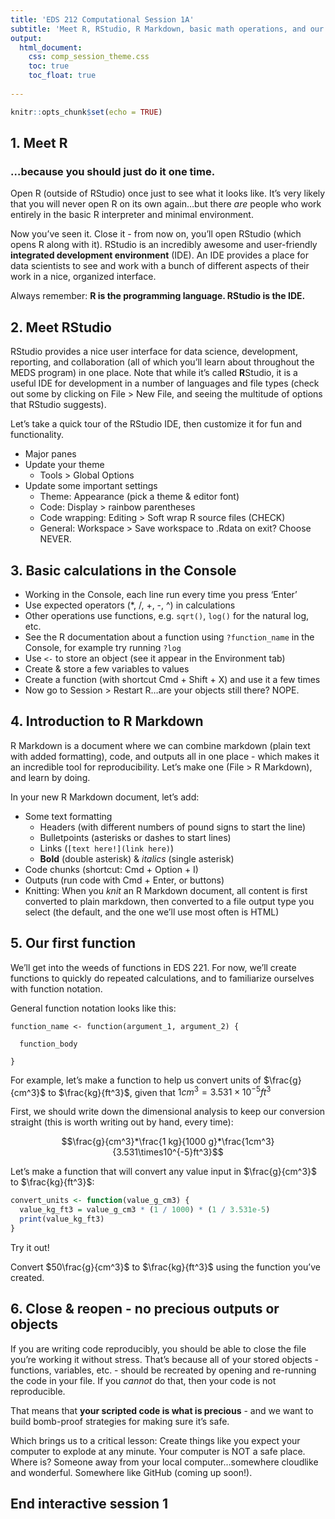 ```yaml
---
title: 'EDS 212 Computational Session 1A'
subtitle: 'Meet R, RStudio, R Markdown, basic math operations, and our first function'
output: 
  html_document:
    css: comp_session_theme.css
    toc: true
    toc_float: true
  
---
```


```r
knitr::opts_chunk$set(echo = TRUE)
```

## 1. Meet R 

### ...because you should just do it one time.

Open R (outside of RStudio) once just to see what it looks like. It's very likely that you will never open R on its own again...but there *are* people who work entirely in the basic R interpreter and minimal environment.

Now you've seen it. Close it - from now on, you'll open RStudio (which opens R along with it). RStudio is an incredibly awesome and user-friendly **integrated development environment** (IDE). An IDE provides a place for data scientists to see and work with a bunch of different aspects of their work in a nice, organized interface. 

Always remember: **R is the programming language. RStudio is the IDE.**
    
## 2. Meet RStudio

RStudio provides a nice user interface for data science, development, reporting, and collaboration (all of which you'll learn about throughout the MEDS program) in one place. Note that while it's called **R**Studio, it is a useful IDE for development in a number of languages and file types (check out some by clicking on File > New File, and seeing the multitude of options that RStudio suggests). 

Let's take a quick tour of the RStudio IDE, then customize it for fun and functionality. 

- Major panes
- Update your theme
    - Tools > Global Options
- Update some important settings
    - Theme: Appearance (pick a theme & editor font)
    - Code: Display > rainbow parentheses
    - Code wrapping: Editing > Soft wrap R source files (CHECK)
    - General: Workspace > Save workspace to .Rdata on exit? Choose NEVER.
        
## 3. Basic calculations in the Console

- Working in the Console, each line run every time you press 'Enter'
- Use expected operators (*, /, +, -, ^) in calculations
- Other operations use functions, e.g. `sqrt()`, `log()` for the natural log, etc.
- See the R documentation about a function using `?function_name` in the Console, for example try running `?log`
- Use `<-` to store an object (see it appear in the Environment tab)
- Create & store a few variables to values
- Create a function (with shortcut Cmd + Shift + X) and use it a few times
- Now go to Session > Restart R...are your objects still there? NOPE. 
    
## 4. Introduction to R Markdown

R Markdown is a document where we can combine markdown (plain text with added formatting), code, and outputs all in one place - which makes it an incredible tool for reproducibility. Let's make one (File > R Markdown), and learn by doing. 

In your new R Markdown document, let's add:

- Some text formatting
  - Headers (with different numbers of pound signs to start the line)
  - Bulletpoints (asterisks or dashes to start lines)
  - Links (`[text here!](link here)`)
  - **Bold** (double asterisk) & *italics* (single asterisk)
- Code chunks (shortcut: Cmd + Option + I)
- Outputs (run code with Cmd + Enter, or buttons)
- Knitting: When you *knit* an R Markdown document, all content is first converted to plain markdown, then converted to a file output type you select (the default, and the one we'll use most often is HTML)
    
## 5. Our first function

We'll get into the weeds of functions in EDS 221. For now, we'll create functions to quickly do repeated calculations, and to familiarize ourselves with function notation.  

General function notation looks like this: 

```
function_name <- function(argument_1, argument_2) {

  function_body

}
 ```
 
For example, let's make a function to help us convert units of $\frac{g}{cm^3}$ to $\frac{kg}{ft^3}$, given that $1 cm^3 = 3.531\times10^{-5}ft^3$

First, we should write down the dimensional analysis to keep our conversion straight (this is worth writing out by hand, every time):

$$\frac{g}{cm^3}*\frac{1 kg}{1000 g}*\frac{1cm^3}{3.531\times10^{-5}ft^3}$$

Let's make a function that will convert any value input in $\frac{g}{cm^3}$ to $\frac{kg}{ft^3}$:

```r
convert_units <- function(value_g_cm3) {
  value_kg_ft3 = value_g_cm3 * (1 / 1000) * (1 / 3.531e-5)
  print(value_kg_ft3)
}
```

Try it out! 

Convert $50\frac{g}{cm^3}$ to $\frac{kg}{ft^3}$ using the function you've created. 

## 6. Close & reopen - no precious outputs or objects

If you are writing code reproducibly, you should be able to close the file you're working it without stress. That's because all of your stored objects - functions, variables, etc. - should be recreated by opening and re-running the code in your file. If you *cannot* do that, then your code is not reproducible. 

That means that **your scripted code is what is precious** - and we want to build bomb-proof strategies for making sure it's safe. 

Which brings us to a critical lesson: Create things like you expect your computer to explode at any minute. Your computer is NOT a safe place. Where is? Someone away from your local computer...somewhere cloudlike and wonderful. Somewhere like GitHub (coming up soon!). 

## End interactive session 1

